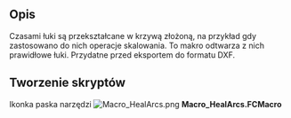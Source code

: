 <languages/>
{{Macro
|Name=HealArcs
|Name/pl=HealArcs
|Icon=Macro_HealArcs.png
|Description=Czasami łuki są przekształcane w krzywą złożoną, na przykład gdy zastosowano do nich operacje skalowania. To makro odtwarza z nich prawidłowe łuki. Przydatne przed eksportem do formatu DXF. 
|Author=Yorik
|Version=0.1
|Date=2011-09-24
|FCVersion=Wszystkie|Download=[https://www.freecadweb.org/wiki/images/5/5a/Macro_HealArcs.png Ikonka paska narzędzi]
}}

==Opis==
Czasami łuki są przekształcane w krzywą złożoną, na przykład gdy zastosowano do nich operacje skalowania. To makro odtwarza z nich prawidłowe łuki. Przydatne przed eksportem do formatu DXF.

<span id="Script"></span>
==Tworzenie skryptów==

Ikonka paska narzędzi [[Image:Macro_HealArcs.png]]
'''Macro_HealArcs.FCMacro'''

{{MacroCode|code=

try:
    import DraftGeomUtils as fcgeo
except:
    from draftlibs import fcgeo
import FreeCAD,FreeCADGui,Part

sel = FreeCADGui.Selection.getSelection()
if not sel:
    FreeCAD.Console.PrintWarning("Select something first!")
else:
    removeList = []
    for obj in sel:
        ed = obj.Shape.Edges[0]
        arc = fcgeo.arcFromSpline(ed)
        if arc:
            Part.show(arc)
            removeList.append(obj.Name)
    FreeCAD.ActiveDocument.recompute()
    print("removing", removeList)
    for n in removeList:
        FreeCAD.ActiveDocument.removeObject(n)
}}
{{clear}}